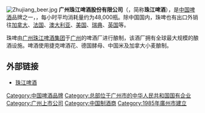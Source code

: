 {{Infobox_Company |
  company_name_zh = 广州珠江啤酒股份有限公司 |
  company_name = 广州珠江啤酒股份有限公司 |
  company_logo =  |
  company_type = [[国有企业|国有企业]]<br />[[上市公司|上市公司]]<br />{{Szse|002461}}|
  company_slogan  = |
  foundation =  |
  location ={{CHN}}[[广东省|广东省]][[广州市|广州市]]<br />[[海珠区|海珠区]][[新港路|新港东路]]<br />磨碟沙大街118号|
  industry = 啤酒的生产和销售|
  key_people = | 
  sales =  |
  profit =  |
  asset =  |
  market_value = |
  num_employees = |
  revenue = |
  products = [[酒|酒]]、[[饮料|饮料]]、[[瓶盖|瓶盖]]、[[酒花|酒花]]、<br />[[食品添加剂|食品添加剂]]、[[饲料|饲料]] |
  parent = [[广州珠江啤酒集团有限公司|广州珠江啤酒集团有限公司]]|
  homepage = [http://www.zhujiangbeer.com 广州珠江啤酒股份有限公司]
}}
[[File:Zhujiang_beer.jpg|thumb]]
'''广州珠江啤酒股份有限公司'''（{{Szse|002461}}，简称'''珠江啤酒'''），是[[中国|中国]][[啤酒|啤酒]]品牌之一，{{FACT|与[[青岛啤酒|青岛啤酒]]及[[燕京啤酒|燕京啤酒]]属国内三大啤酒品牌。珠啤是全中国销量第二的啤酒}}，每小时平均消耗量约为48,000瓶。除中国国内，珠啤也有出口外销往[[加拿大|加拿大]]、[[法国|法国]]、[[澳大利亚|澳大利亚]]、[[美国|美国]]、[[瑞典|瑞典]]、[[英国|英国]]等。

珠啤由[[广州珠江啤酒集团|广州珠江啤酒集团]]于[[广州|广州]]的啤酒厂进行酿制，该酒厂拥有全球最大规模的酿酒设施。啤酒使用捷克啤酒花、德国酵母、中国米及加拿大小麦酿制。

==外部链接==
*[http://www.zhujiangbeer.com 珠江啤酒] {{Wayback|url=http://www.zhujiangbeer.com/ |date=20200901171055 }}

{{food-company-stub}}
{{廣州市企}}
{{中国啤酒}}
[[Category:中国啤酒品牌|Category:中国啤酒品牌]]
[[Category:总部位于广州市的中华人民共和国国有企业|Category:总部位于广州市的中华人民共和国国有企业]]
[[Category:广州上市公司|Category:广州上市公司]]
[[Category:中国制酒商|Category:中国制酒商]]
[[Category:1985年廣州市建立|Category:1985年廣州市建立]]